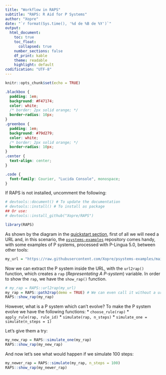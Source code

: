 ```yaml
---
title: "Workflow in RAPS"
subtitle: "RAPS: R Aid for P Systems"
author: "Xopre"
date: "`r format(Sys.time(), '%d de %B de %Y')`"
output: 
  html_document:
    toc: true
    toc_float: 
      collapsed: true
    number_sections: false 
    df_print: kable
    theme: readable
    highlight: default 
codification: "UTF-8"
---
```


```r
knitr::opts_chunk$set(echo = TRUE)
```

```css
.blackbox {
  padding: 1em;
  background: #F47174;
  color: white;
  /* border: 2px solid orange; */
  border-radius: 10px;
}
.greenbox {
  padding: 1em;
  background: #79d279;
  color: white;
  /* border: 2px solid orange; */
  border-radius: 10px;
}
.center {
  text-align: center;
}

.code {
  font-family: Courier, "Lucida Console", monospace;
}
```

If RAPS is not installed, uncomment the following:
```r
# devtools::document() # To update the documentation
# devtools::install() # To install as package
## Or use:
# devtools::install_github("Xopre/RAPS")
```

```r
library(RAPS)
```


As shown by the diagram in the [quickstart section](https://github.com/Xopre/RAPS#quickstart), first of all we will need a URL and, in this scenario, the [`psystems-examples`](https://github.com/Xopre/psystems-examples) repository comes handy, with some examples of P systems, processed with P-Lingua 5.0, between other tools:

```r
my_url = "https://raw.githubusercontent.com/Xopre/psystems-examples/main/plingua5/transition_1.xml"
```

Now we can extract the P system inside the URL, with the `url2rap()` function, which creates a `rap` (*Representating A P-system*) variable. In order to show the `rap`, we have the `show_rap()` function.

```r
# my_rap = RAPS::url2rap(my_url)
my_rap = RAPS::path2rap(demo = TRUE) # We can even call it without a url
RAPS::show_rap(my_rap)
```

However, what is a P system which can't evolve? To make the P system evolve we have the following functions:
* `choose_rule(rap)`
* `apply_rule(rap, rule_id)`
* `simulate(rap, n_steps)`
* `simulate_one = simulate(n_steps = 1)`

Let's give them a try:

```r
my_new_rap = RAPS::simulate_one(my_rap)
RAPS::show_rap(my_new_rap)
```

And now let's see what would happen if we simulate 100 steps:
```r
my_newer_rap = RAPS::simulate(my_rap, n_steps = 100)
RAPS::show_rap(my_newer_rap)
```
